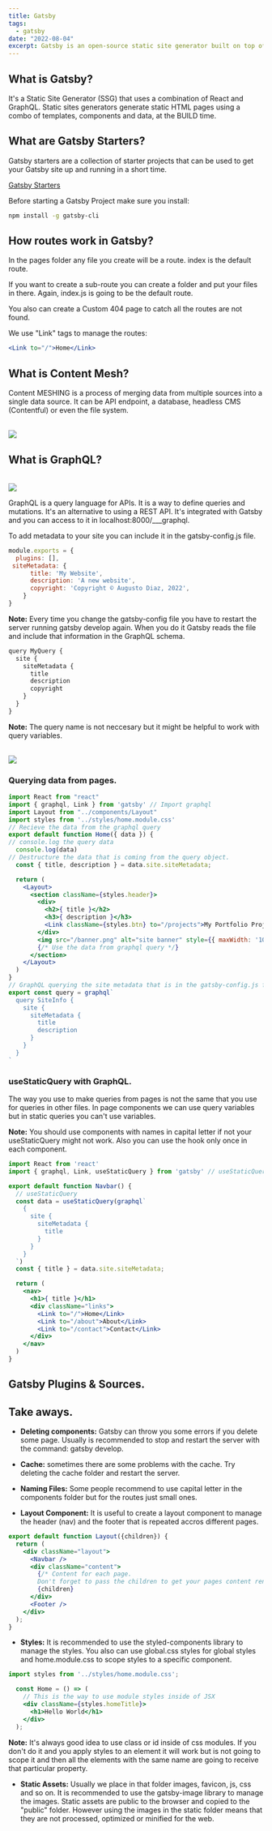 ```yaml
---
title: Gatsby
tags:
  - gatsby
date: "2022-08-04"
excerpt: Gatsby is an open-source static site generator built on top of Node.js using React and GraphQL. It provides over 2500 plugins to create static sites based on sources as Markdown documents, MDX, images, and numerous Content Management Systems such as WordPress, Drupal and more.
---
```


## What is Gatsby? 

It's a Static Site Generator (SSG) that uses a combination of React and GraphQL. Static sites generators generate static HTML pages using a combo of templates, components and data, at the BUILD time.

## What are Gatsby Starters? 

Gatsby starters are a collection of starter projects that can be used to get your Gatsby site up and running in a short time. 

[Gatsby Starters](https://www.gatsbyjs.com/starters/) 

Before starting a Gatsby Project make sure you install: 

```bash
npm install -g gatsby-cli
```
## How routes work in Gatsby? 

In the pages folder any file you create will be a route. index is the default route. 

If you want to create a sub-route you can create a folder and put your files in there. Again, index.js is going to be the default route.

You also can create a Custom 404 page to catch all the routes are not found.

We use "Link" tags to manage the routes: 

```jsx
<Link to="/">Home</Link>
```

## What is Content Mesh? 

Content MESHING is a process of merging data from multiple sources into a single data source. It can be API endpoint, a database, headless CMS (Contentful) or even the file system. 

<br/>
<Image src="/images/gatsby/gat6.png" width={1170} height={574} className="borderRadius"/>
<br/>

## What is GraphQL? 

<br/>
<Image src="/images/gatsby/gat5.png" width={1170} height={581} className="borderRadius"/>
<br/>

GraphQL is a query language for APIs. It is a way to define queries and mutations. It's an alternative to using a REST API. It's integrated with Gatsby and you can access to it in localhost:8000/___graphql.

To add metadata to your site you can include it in the gatsby-config.js file.

```js
module.exports = {
  plugins: [],
 siteMetadata: {
      title: 'My Website',
      description: 'A new website', 
      copyright: 'Copyright © Augusto Diaz, 2022', 
    }
}
```
**Note:** Every time you change the gatsby-config file you have to restart the server running gatsby develop again. When you do it Gatsby reads the file and include that information in the GraphQL schema. 

```js
query MyQuery {
  site {
    siteMetadata {
      title
      description
      copyright
    }
  }
}
```
**Note:** The query name is not neccesary but it might be helpful to work with query variables. 

<br/>
<Image src="/images/gatsby/gat7.png" width={1170} height={480} className="borderRadius"/>
<br/>

### Querying data from pages.

```jsx
import React from "react"
import { graphql, Link } from 'gatsby' // Import graphql
import Layout from "../components/Layout"
import styles from '../styles/home.module.css'
// Recieve the data from the graphql query
export default function Home({ data }) {
// console.log the query data
  console.log(data)
// Destructure the data that is coming from the query object.
  const { title, description } = data.site.siteMetadata;

  return (
    <Layout>
      <section className={styles.header}>
        <div>
          <h2>{ title }</h2>
          <h3>{ description }</h3>
          <Link className={styles.btn} to="/projects">My Portfolio Projects</Link>
        </div>
        <img src="/banner.png" alt="site banner" style={{ maxWidth: '100%' }} />
        {/* Use the data from graphql query */}
      </section>
    </Layout>
  )
}
// GraphQL querying the site metadata that is in the gatsby-config.js file.
export const query = graphql`
  query SiteInfo {
    site {
      siteMetadata {
        title
        description
      }
    }
  }
`
```

### useStaticQuery with GraphQL.

The way you use to make queries from pages is not the same that you use for queries in other files. In page components we can use query variables but in static queries you can't use variables. 

**Note:** You should use components with names in capital letter if not your useStaticQuery might not work. Also you can use the hook only once in each component.

```jsx
import React from 'react'
import { graphql, Link, useStaticQuery } from 'gatsby' // useStaticQuery Hook

export default function Navbar() {
  // useStaticQuery 
  const data = useStaticQuery(graphql`
    {
      site {
        siteMetadata {
          title
        }
      }
    }
  `)
  const { title } = data.site.siteMetadata;

  return (
    <nav>
      <h1>{ title }</h1>
      <div className="links">
        <Link to="/">Home</Link>
        <Link to="/about">About</Link>
        <Link to="/contact">Contact</Link>
      </div>
    </nav>
  )
}
```

## Gatsby Plugins & Sources.




## Take aways. 

- **Deleting components:** Gatsby can throw you some errors if you delete some page. Usually is recommended to stop and restart the server with the command: gatsby develop. 

- **Cache:** sometimes there are some problems with the cache. Try deleting the cache folder and restart the server.

- **Naming Files:** Some people recommend to use capital letter in the components folder but for the routes just small ones.

- **Layout Component:** It is useful to create a layout component to manage the header (nav) and the footer that is repeated accros different pages.

```jsx
export default function Layout({children}) {
  return (
    <div className="layout">
      <Navbar />
      <div className="content">
        {/* Content for each page. 
        Don't forget to pass the children to get your pages content rendered! */}
        {children} 
      </div>
      <Footer />
    </div>
  );
}
```

- **Styles:** It is recommended to use the styled-components library to manage the styles. You also can use global.css styles for global styles and home.module.css to scope styles to a specific component.

```jsx
import styles from '../styles/home.module.css';

  const Home = () => (
    // This is the way to use module styles inside of JSX
    <div className={styles.homeTitle}>
      <h1>Hello World</h1>
    </div>
  );
```
**Note:** It's always good idea to use class or id inside of css modules. If you don't do it and you apply styles to an element it will work but is not going to scope it and then all the elements with the same name are going to receive that particular property.

- **Static Assets:** Usually we place in that folder images, favicon, js, css and so on. It is recommended to use the gatsby-image library to manage the images. Static assets are public to the browser and copied to the "public" folder. However using the images in the static folder means that they are not processed, optimized or minified for the web.

<br/>
<br/>
